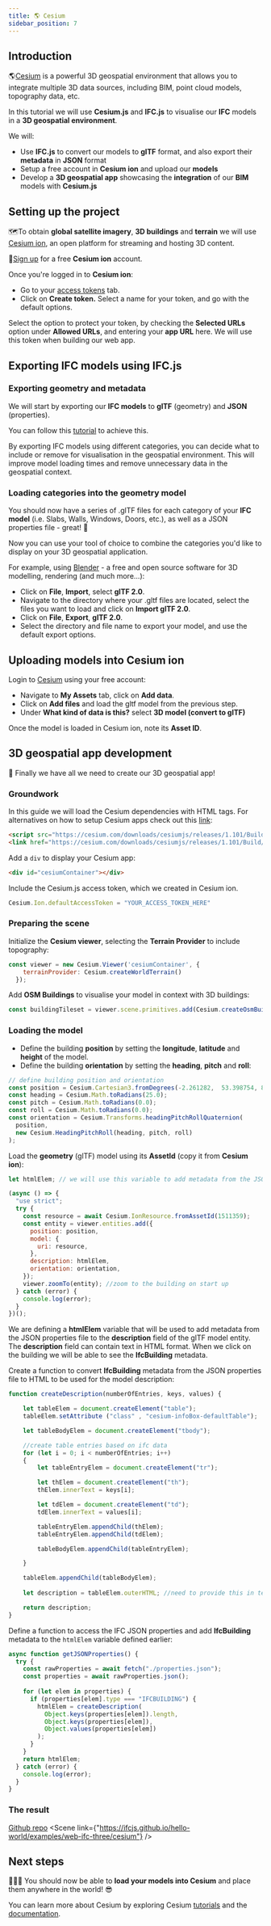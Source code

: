 ```yaml
---
title: 🌎 Cesium
sidebar_position: 7
---
```



## Introduction

🌎[Cesium](https://cesium.com/) is a powerful 3D geospatial environment that allows you to integrate multiple 3D data sources, including BIM, point cloud models, topography data, etc.

In this tutorial we will use **Cesium.js** and **IFC.js** to visualise our **IFC** models in a **3D geospatial environment**. 

<IfcCard>
We will: 


- Use <b>IFC.js</b> to convert our models to <b>glTF</b> format, and also export their <b>metadata</b> in <b>JSON</b> format 
- Setup a free account in <b>Cesium ion</b> and upload our <b>models</b>
- Develop a <b>3D geospatial app</b> showcasing the <b>integration</b> of our <b>BIM</b> models with <b>Cesium.js</b>  

</IfcCard>

## Setting up the project

🗺️To obtain **global satellite imagery**, **3D buildings** and **terrain** we will use [Cesium ion](https://cesium.com/platform/cesium-ion/), an open platform for streaming and hosting 3D content.

📃[Sign up](https://ion.cesium.com/signup?) for a free **Cesium ion** account.

Once you're logged in to **Cesium ion**:

- Go to your [access tokens](https://ion.cesium.com/tokens?page=1) tab.
- Click on **Create token.** Select a name for your token, and go with the default options. 

<IfcAlert> 
Select the option to protect your token, by checking the <b>Selected URLs</b> option under <b>Allowed URLs</b>, and entering your <b>app URL</b> here. We will use this token when building our web app.
</IfcAlert> 

## Exporting IFC models using IFC.js

### Exporting geometry and metadata

We will start by exporting our **IFC models** to **glTF** (geometry) and **JSON** (properties). 

You can follow this [tutorial](https://ifcjs.github.io/info/docs/Guide/web-ifc-viewer/Tutorials/IFC%20to%20gLTF) to achieve this. 

<IfcAlert> 
By exporting IFC models using different categories, you can decide what to include or remove for visualisation in the geospatial environment. This will improve model loading times and remove unnecessary data in the geospatial context. 
</IfcAlert>

### Loading categories into the geometry model

You should now have a series of .glTF files for each category of your **IFC model** (i.e. Slabs, Walls, Windows, Doors, etc.), as well as a JSON properties file - great! 🥳 

Now you can use your tool of choice to combine the categories you'd like to display on your 3D geospatial application.

For example, using [Blender](https://www.blender.org/) - a free and open source software for 3D modelling, rendering (and much more...):

- Click on **File**, **Import**, select **glTF 2.0**. 
- Navigate to the directory where your .gltf files are located, select the files you want to load and click on **Import glTF 2.0**.
- Click on **File**, **Export**, **glTF 2.0**.
- Select the directory and file name to export your model, and use the default export options.

## Uploading models into Cesium ion

Login to [Cesium](https://ion.cesium.com/) using your free account:

- Navigate to **My Assets** tab, click on **Add data**.
- Click on **Add files** and load the gltf model from the previous step.
- Under **What kind of data is this?** select **3D model (convert to glTF)**

Once the model is loaded in Cesium ion, note its **Asset ID**.

## 3D geospatial app development

🥳 Finally we have all we need to create our 3D geospatial app! 

### Groundwork

In this guide we will load the Cesium dependencies with HTML tags. For alternatives on how to setup Cesium apps check out this [link](https://cesium.com/downloads/):

```html
<script src="https://cesium.com/downloads/cesiumjs/releases/1.101/Build/Cesium/Cesium.js"></script>
<link href="https://cesium.com/downloads/cesiumjs/releases/1.101/Build/Cesium/Widgets/widgets.css" rel="stylesheet">
```

Add a `div` to display your Cesium app:

```html
<div id="cesiumContainer"></div>
```

Include the Cesium.js access token, which we created in Cesium ion.

```js
Cesium.Ion.defaultAccessToken = "YOUR_ACCESS_TOKEN_HERE"
```

### Preparing the scene

Initialize the **Cesium viewer**, selecting the **Terrain Provider** to include topography:

```js
const viewer = new Cesium.Viewer('cesiumContainer', {
    terrainProvider: Cesium.createWorldTerrain()
  });  
```

Add **OSM Buildings** to visualise your model in context with 3D buildings:

```js
const buildingTileset = viewer.scene.primitives.add(Cesium.createOsmBuildings());   
```

### Loading the model

- Define the building **position** by setting the **longitude**, **latitude** and **height** of the model.
- Define the building **orientation** by setting the **heading**, **pitch** and **roll**:

```js
// define building position and orientation
const position = Cesium.Cartesian3.fromDegrees(-2.261282,  53.398754, 88)
const heading = Cesium.Math.toRadians(25.0);
const pitch = Cesium.Math.toRadians(0.0);
const roll = Cesium.Math.toRadians(0.0);
const orientation = Cesium.Transforms.headingPitchRollQuaternion(
  position,
  new Cesium.HeadingPitchRoll(heading, pitch, roll)
);
```

Load the **geometry** (glTF) model using its **AssetId** (copy it from **Cesium ion**): 

```js
let htmlElem; // we will use this variable to add metadata from the JSON properties file to the glTF model

(async () => {
  "use strict";
  try {
    const resource = await Cesium.IonResource.fromAssetId(1511359);
    const entity = viewer.entities.add({
      position: position,
      model: {
        uri: resource,
      },
      description: htmlElem,
      orientation: orientation,
    });
    viewer.zoomTo(entity); //zoom to the building on start up
  } catch (error) {
    console.log(error);
  }
})();
```

<IfcAlert>
  We are defining a <b>htmlElem</b> variable that will be used to add metadata from the JSON properties file to the <b>description</b> field of the glTF model entity. The <b>description</b> field can contain text in HTML format. When we click on the building we will be able to see the <b>IfcBuilding</b> metadata. 
</IfcAlert>

Create a function to convert **IfcBuilding** metadata from the JSON properties file to HTML to be used for the model description:

```js
function createDescription(numberOfEntries, keys, values) { 

    let tableElem = document.createElement("table");
    tableElem.setAttribute ("class" , "cesium-infoBox-defaultTable");

    let tableBodyElem = document.createElement("tbody");

    //create table entries based on ifc data
    for (let i = 0; i < numberOfEntries; i++)
    {
        let tableEntryElem = document.createElement("tr");

        let thElem = document.createElement("th");
        thElem.innerText = keys[i];

        let tdElem = document.createElement("td");
        tdElem.innerText = values[i];

        tableEntryElem.appendChild(thElem);
        tableEntryElem.appendChild(tdElem);

        tableBodyElem.appendChild(tableEntryElem);

    }

    tableElem.appendChild(tableBodyElem);
    
    let description = tableElem.outerHTML; //need to provide this in text format for Cesium infoBox

    return description;
}
```

Define a function to access the IFC JSON properties and add **IfcBuilding** metadata to the `htmlElem` variable defined earlier:

```js
async function getJSONProperties() {
  try {
    const rawProperties = await fetch("./properties.json");
    const properties = await rawProperties.json();
    
    for (let elem in properties) {
      if (properties[elem].type === "IFCBUILDING") {
        htmlElem = createDescription(
          Object.keys(properties[elem]).length,
          Object.keys(properties[elem]),
          Object.values(properties[elem])
        );
      }
    }
    return htmlElem;
  } catch (error) {
    console.log(error);
  }
}
```


### The result

<a href="https://github.com/IFCjs/hello-world/tree/main/examples/web-ifc-three/cesium">Github repo</a>
<Scene link={"https://ifcjs.github.io/hello-world/examples/web-ifc-three/cesium"} />

## Next steps

🎉🎉🎉
You should now be able to **load your models into Cesium** and place them anywhere in the world! 😎

You can learn more about Cesium by exploring Cesium [tutorials](https://cesium.com/learn/cesiumjs-learn/) and the [documentation](https://cesium.com/learn/).
